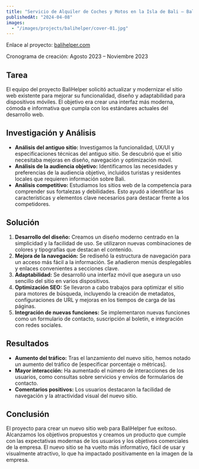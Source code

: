 ```yaml
---
title: "Servicio de Alquiler de Coches y Motos en la Isla de Bali – BaliHelper"
publishedAt: "2024-04-08"
images:
  - "/images/projects/balihelper/cover-01.jpg"
---
```


Enlace al proyecto: [balihelper.com](https://balihelper.com)

Cronograma de creación: Agosto 2023 – Noviembre 2023

## Tarea
El equipo del proyecto BaliHelper solicitó actualizar y modernizar el sitio web existente para mejorar su funcionalidad, diseño y adaptabilidad para dispositivos móviles. El objetivo era crear una interfaz más moderna, cómoda e informativa que cumpla con los estándares actuales del desarrollo web.

## Investigación y Análisis
- **Análisis del antiguo sitio:** Investigamos la funcionalidad, UX/UI y especificaciones técnicas del antiguo sitio. Se descubrió que el sitio necesitaba mejoras en diseño, navegación y optimización móvil.
- **Análisis de la audiencia objetivo:** Identificamos las necesidades y preferencias de la audiencia objetivo, incluidos turistas y residentes locales que requieren información sobre Bali.
- **Análisis competitivo:** Estudiamos los sitios web de la competencia para comprender sus fortalezas y debilidades. Esto ayudó a identificar las características y elementos clave necesarios para destacar frente a los competidores.

## Solución
1. **Desarrollo del diseño:** Creamos un diseño moderno centrado en la simplicidad y la facilidad de uso. Se utilizaron nuevas combinaciones de colores y tipografías que destacan el contenido.
2. **Mejora de la navegación:** Se rediseñó la estructura de navegación para un acceso más fácil a la información. Se añadieron menús desplegables y enlaces convenientes a secciones clave.
3. **Adaptabilidad:** Se desarrolló una interfaz móvil que asegura un uso sencillo del sitio en varios dispositivos.
4. **Optimización SEO:** Se llevaron a cabo trabajos para optimizar el sitio para motores de búsqueda, incluyendo la creación de metadatos, configuraciones de URL y mejoras en los tiempos de carga de las páginas.
5. **Integración de nuevas funciones:** Se implementaron nuevas funciones como un formulario de contacto, suscripción al boletín, e integración con redes sociales.

## Resultados
- **Aumento del tráfico:** Tras el lanzamiento del nuevo sitio, hemos notado un aumento del tráfico de [especificar porcentaje o métricas].
- **Mayor interacción:** Ha aumentado el número de interacciones de los usuarios, como consultas sobre servicios y envíos de formularios de contacto.
- **Comentarios positivos:** Los usuarios destacaron la facilidad de navegación y la atractividad visual del nuevo sitio.

## Conclusión
El proyecto para crear un nuevo sitio web para BaliHelper fue exitoso. Alcanzamos los objetivos propuestos y creamos un producto que cumple con las expectativas modernas de los usuarios y los objetivos comerciales de la empresa. El nuevo sitio se ha vuelto más informativo, fácil de usar y visualmente atractivo, lo que ha impactado positivamente en la imagen de la empresa.
